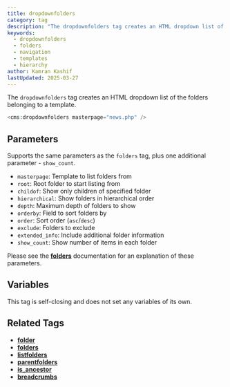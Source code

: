 ```yaml
---
title: dropdownfolders
category: tag
description: "The dropdownfolders tag creates an HTML dropdown list of folders belonging to a template"
keywords: 
  - dropdownfolders
  - folders
  - navigation
  - templates
  - hierarchy
author: Kamran Kashif
lastUpdated: 2025-03-27
---
```


The `dropdownfolders` tag creates an HTML dropdown list of the folders belonging to a template.

```php title="Basic Dropdown Example"
<cms:dropdownfolders masterpage="news.php" />
```

## Parameters

Supports the same parameters as the `folders` tag, plus one additional parameter - `show_count`.

- `masterpage`: Template to list folders from
- `root`: Root folder to start listing from
- `childof`: Show only children of specified folder
- `hierarchical`: Show folders in hierarchical order
- `depth`: Maximum depth of folders to show
- `orderby`: Field to sort folders by
- `order`: Sort order (`asc`/`desc`)
- `exclude`: Folders to exclude
- `extended_info`: Include additional folder information
- `show_count`: Show number of items in each folder

Please see the [**folders**](../folders) documentation for an explanation of these parameters.

## Variables

This tag is self-closing and does not set any variables of its own.

## Related Tags

- [**folder**](../folder)
- [**folders**](../folders)
- [**listfolders**](../listfolders)
- [**parentfolders**](../parentfolders)
- [**is_ancestor**](../is_ancestor)
- [**breadcrumbs**](../breadcrumbs)
